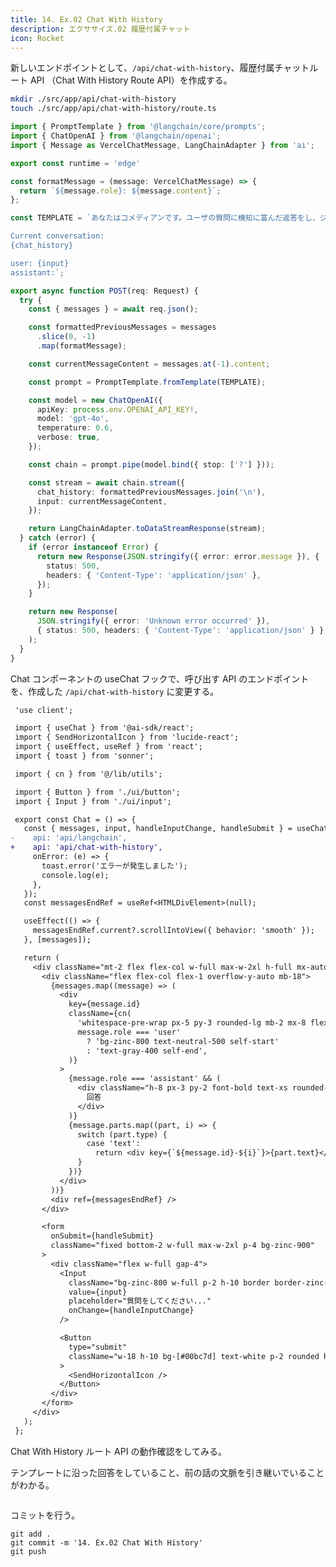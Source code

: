 ```yaml
---
title: 14. Ex.02 Chat With History
description: エクササイズ.02 履歴付属チャット
icon: Rocket
---
```


新しいエンドポイントとして、`/api/chat-with-history`、履歴付属チャットルート API （Chat With History Route API）を作成する。

```bash title="Terminal"
mkdir ./src/app/api/chat-with-history
touch ./src/app/api/chat-with-history/route.ts
```

```ts title="src/app/api/chat-with-history/route.ts"
import { PromptTemplate } from '@langchain/core/prompts';
import { ChatOpenAI } from '@langchain/openai';
import { Message as VercelChatMessage, LangChainAdapter } from 'ai';

export const runtime = 'edge'

const formatMessage = (message: VercelChatMessage) => {
  return `${message.role}: ${message.content}`;
};

const TEMPLATE = `あなたはコメディアンです。ユーザの質問に機知に富んだ返答をし、ジョークを言います。

Current conversation:
{chat_history}

user: {input}
assistant:`;

export async function POST(req: Request) {
  try {
    const { messages } = await req.json();

    const formattedPreviousMessages = messages
      .slice(0, -1)
      .map(formatMessage);

    const currentMessageContent = messages.at(-1).content;

    const prompt = PromptTemplate.fromTemplate(TEMPLATE);

    const model = new ChatOpenAI({
      apiKey: process.env.OPENAI_API_KEY!,
      model: 'gpt-4o',
      temperature: 0.6,
      verbose: true,
    });

    const chain = prompt.pipe(model.bind({ stop: ['?'] }));

    const stream = await chain.stream({
      chat_history: formattedPreviousMessages.join('\n'),
      input: currentMessageContent,
    });

    return LangChainAdapter.toDataStreamResponse(stream);
  } catch (error) {
    if (error instanceof Error) {
      return new Response(JSON.stringify({ error: error.message }), {
        status: 500,
        headers: { 'Content-Type': 'application/json' },
      });
    }

    return new Response(
      JSON.stringify({ error: 'Unknown error occurred' }),
      { status: 500, headers: { 'Content-Type': 'application/json' } },
    );
  }
}
```

Chat コンポーネントの useChat フックで、呼び出す API のエンドポイントを、作成した `/api/chat-with-history` に変更する。

```diff title="src/components/chat.tsx"
 'use client';

 import { useChat } from '@ai-sdk/react';
 import { SendHorizontalIcon } from 'lucide-react';
 import { useEffect, useRef } from 'react';
 import { toast } from 'sonner';

 import { cn } from '@/lib/utils';

 import { Button } from './ui/button';
 import { Input } from './ui/input';

 export const Chat = () => {
   const { messages, input, handleInputChange, handleSubmit } = useChat({
-    api: 'api/langchain',
+    api: 'api/chat-with-history',
     onError: (e) => {
       toast.error('エラーが発生しました');
       console.log(e);
     },
   });
   const messagesEndRef = useRef<HTMLDivElement>(null);

   useEffect(() => {
     messagesEndRef.current?.scrollIntoView({ behavior: 'smooth' });
   }, [messages]);

   return (
     <div className="mt-2 flex flex-col w-full max-w-2xl h-full mx-auto gap-2 bg-zinc-900 overflow-hidden">
       <div className="flex flex-col flex-1 overflow-y-auto mb-18">
         {messages.map((message) => (
           <div
             key={message.id}
             className={cn(
               'whitespace-pre-wrap px-5 py-3 rounded-lg mb-2 mx-8 flex gap-2',
               message.role === 'user'
                 ? 'bg-zinc-800 text-neutral-500 self-start'
                 : 'text-gray-400 self-end',
             )}
           >
             {message.role === 'assistant' && (
               <div className="h-8 px-3 py-2 font-bold text-xs rounded-lg bg-[#ff6467]/20 text-zinc-500 w-auto whitespace-nowrap">
                 回答
               </div>
             )}
             {message.parts.map((part, i) => {
               switch (part.type) {
                 case 'text':
                   return <div key={`${message.id}-${i}`}>{part.text}</div>;
               }
             })}
           </div>
         ))}
         <div ref={messagesEndRef} />
       </div>

       <form
         onSubmit={handleSubmit}
         className="fixed bottom-2 w-full max-w-2xl p-4 bg-zinc-900"
       >
         <div className="flex w-full gap-4">
           <Input
             className="bg-zinc-800 w-full p-2 h-10 border border-zinc-700 rounded shadow-xl text-white placeholder:text-neutral-400"
             value={input}
             placeholder="質問をしてください..."
             onChange={handleInputChange}
           />

           <Button
             type="submit"
             className="w-18 h-10 bg-[#00bc7d] text-white p-2 rounded hover:bg-emerald-900 hover:cursor-pointer hover:text-white/40"
           >
             <SendHorizontalIcon />
           </Button>
         </div>
       </form>
     </div>
   );
 };
```

Chat With History ルート API の動作確認をしてみる。

テンプレートに沿った回答をしていること、前の話の文脈を引き継いでいることがわかる。

<img
  src="/hands-on/01-basic-rag-app/14_ex02_chat_with_history/test_chat_with_history_route_api.webp"
  alt=""
/>

コミットを行う。

```shell title="Terminal"
git add .
git commit -m '14. Ex.02 Chat With History'
git push
```
